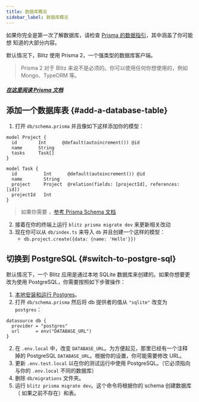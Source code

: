 ```yaml
---
title: 数据库概览
sidebar_label: 数据库概览
---
```


<Card type="info">

如果你完全是第一次了解数据库，请检查
[Prisma 的数据指引](https://www.prisma.io/dataguide/)，其中涵盖了你可能想
知道的大部分内容。

</Card>

默认情况下，Blitz 使用 Prisma 2，一个强类型的数据库客户端。

> Prisma 2 对于 Blitz 来说不是必须的。你可以使用任何你想使用的，例如
> Mongo、TypeORM 等。

##### [在这里阅读 Prisma 文档](https://www.prisma.io/docs/understand-prisma/introduction)

## 添加一个数据库表 {#add-a-database-table}

1. 打开 `db/schema.prisma` 并且像如下这样添加你的模型：

```prisma
model Project {
  id        Int      @default(autoincrement()) @id
  name      String
  tasks     Task[]
}

model Task {
  id          Int      @default(autoincrement()) @id
  name        String
  project     Project  @relation(fields: [projectId], references: [id])
  projectId   Int
}
```

> 如果你需要
> ，[参考 Prisma Schema 文档](https://www.prisma.io/docs/reference/tools-and-interfaces/prisma-schema/data-model)

2. 接着在你的终端上运行 `blitz prisma migrate dev` 来更新相关改动
3. 现在你可以从 `db/index.ts` 来导入 `db` 并且创建一个这样的模型：
   - `db.project.create({data: {name: 'Hello'}})`

## 切换到 PostgreSQL {#switch-to-postgre-sql}

默认情况下，一个 Blitz 应用是通过本地 SQLite 数据库来创建的。如果你想要更
改为使用 PostgreSQL，你需要按照如下步骤操作：

1. [本地安装和运行 Postgres](./postgres)。
1. 打开 `db/schema.prisma` 然后将 db 提供者的值从 `"sqlite"` 改变为
   `postgres`：

```prisma
datasource db {
  provider = "postgres"
  url      = env("DATABASE_URL")
}
```

2. 在 `.env.local` 中，改变 `DATABASE_URL`。为方便起见，那里已经有一个注释
   掉的 PostgreSQL `DATABASE_URL`。根据你的设置，你可能需要修改 URL。
3. 更新 `.env.test.local` 以在你的测试运行中使用 PostgreSQL。（它必须指向
   与你的 `.env.local` 不同的数据库）
4. 删除 `db/migrations` 文件夹。
5. 运行 `blitz prisma migrate dev`。这个命令将根据你的 schema 创建数据库（
   如果之前不存在）和表。
